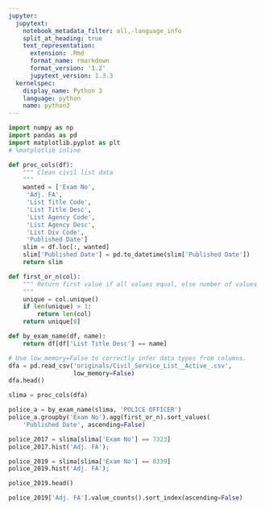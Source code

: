 ```yaml
---
jupyter:
  jupytext:
    notebook_metadata_filter: all,-language_info
    split_at_heading: true
    text_representation:
      extension: .Rmd
      format_name: rmarkdown
      format_version: '1.2'
      jupytext_version: 1.3.3
  kernelspec:
    display_name: Python 3
    language: python
    name: python3
---
```


```python
import numpy as np
import pandas as pd
import matplotlib.pyplot as plt
# %matplotlib inline
```

```python
def proc_cols(df):
    """ Clean civil list data
    """
    wanted = ['Exam No',
     'Adj. FA',
     'List Title Code',
     'List Title Desc',
     'List Agency Code',
     'List Agency Desc',
     'List Div Code',
     'Published Date']
    slim = df.loc[:, wanted]
    slim['Published Date'] = pd.to_datetime(slim['Published Date'])
    return slim
```

```python
def first_or_n(col):
    """ Return first value if all values equal, else number of values
    """
    unique = col.unique()
    if len(unique) > 1:
        return len(col)
    return unique[0]
```

```python
def by_exam_name(df, name):
    return df[df['List Title Desc'] == name]
```

```python
# Use low_memory=False to correctly infer data types from columns.
dfa = pd.read_csv('originals/Civil_Service_List__Active_.csv',
                  low_memory=False)
dfa.head()
```
```python
slima = proc_cols(dfa)
```

```python
police_a = by_exam_name(slima, 'POLICE OFFICER')
police_a.groupby('Exam No').agg(first_or_n).sort_values(
    'Published Date', ascending=False)
```

```python
police_2017 = slima[slima['Exam No'] == 7323]
police_2017.hist('Adj. FA');
```

```python
police_2019 = slima[slima['Exam No'] == 8339]
police_2019.hist('Adj. FA');
```

```python
police_2019.head()
```

```python
police_2019['Adj. FA'].value_counts().sort_index(ascending=False)
```

```python

```
